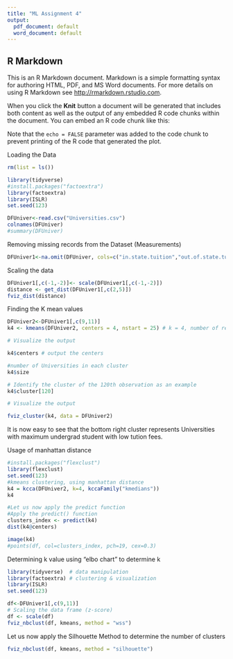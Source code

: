 ---
title: "ML Assignment 4"
output:
  pdf_document: default
  word_document: default
---
## R Markdown

This is an R Markdown document. Markdown is a simple formatting syntax for authoring HTML, PDF, and MS Word documents. For more details on using R Markdown see <http://rmarkdown.rstudio.com>.

When you click the **Knit** button a document will be generated that includes both content as well as the output of any embedded R code chunks within the document. You can embed an R code chunk like this:

Note that the `echo = FALSE` parameter was added to the code chunk to prevent printing of the R code that generated the plot.

Loading the Data
```{r}
rm(list = ls())

library(tidyverse)
#install.packages("factoextra")
library(factoextra)
library(ISLR)
set.seed(123)

DFUniver<-read.csv("Universities.csv")
colnames(DFUniver)
#summary(DFUniver)
```
Removing missing records from the Dataset (Measurements)
```{r}
DFUniver1<-na.omit(DFUniver, cols=c("in.state.tuition","out.of.state.tuition", "Graduation.rate", "State", "Public..1...Private..2."))
```
Scaling the data

```{r}

DFUniver1[,c(-1,-2)]<- scale(DFUniver1[,c(-1,-2)])
distance <- get_dist(DFUniver1[,c(2,5)])
fviz_dist(distance)
```
Finding the K mean values

```{r}
DFUniver2<-DFUniver1[,c(9,11)]
k4 <- kmeans(DFUniver2, centers = 4, nstart = 25) # k = 4, number of restarts = 25

# Visualize the output

k4$centers # output the centers

#number of Universities in each cluster
k4$size

# Identify the cluster of the 120th observation as an example
k4$cluster[120]

# Visualize the output

fviz_cluster(k4, data = DFUniver2)
```

It is now easy to see that the bottom right cluster represents Universities with maximum undergrad student with low tution fees. 

Usage of manhattan distance
```{r}
#install.packages("flexclust")
library(flexclust)
set.seed(123)
#kmeans clustering, using manhattan distance
k4 = kcca(DFUniver2, k=4, kccaFamily("kmedians"))
k4

#Let us now apply the predict function
#Apply the predict() function
clusters_index <- predict(k4)
dist(k4@centers)

image(k4)
#points(df, col=clusters_index, pch=19, cex=0.3)
```

Determining k value using "elbo chart" to determine k

```{r}
library(tidyverse)  # data manipulation
library(factoextra) # clustering & visualization
library(ISLR)
set.seed(123)

df<-DFUniver1[,c(9,11)]
# Scaling the data frame (z-score) 
df <- scale(df)
fviz_nbclust(df, kmeans, method = "wss")
```

Let us now apply the Silhouette Method to determine the number of clusters
```{r}
fviz_nbclust(df, kmeans, method = "silhouette")
```


